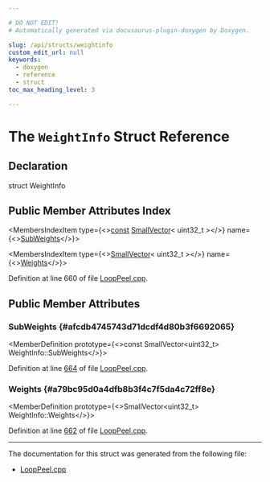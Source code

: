 ```yaml
---

# DO NOT EDIT!
# Automatically generated via docusaurus-plugin-doxygen by Doxygen.

slug: /api/structs/weightinfo
custom_edit_url: null
keywords:
  - doxygen
  - reference
  - struct
toc_max_heading_level: 3

---
```





# The `WeightInfo` Struct Reference

<DoxygenPage pluginConfig={pluginConfig}>



## Declaration

<CodeBlock>struct WeightInfo</CodeBlock>

## Public Member Attributes Index

<MembersIndex>

<MembersIndexItem
  type={<><a href="/docs/api/files/lib/lib/target/lib/target/aarch64/aarch64promoteconstant-cpp/#a90f8350fecae261c25be85d38b451bff">const</a> <a href="/docs/api/classes/llvm/smallvector">SmallVector</a>&lt; uint32&#95;t &gt;</>}
  name={<><a href="#afcdb4745743d71dcdf4d80b3f6692065">SubWeights</a></>}>
</MembersIndexItem>

<MembersIndexItem
  type={<><a href="/docs/api/classes/llvm/smallvector">SmallVector</a>&lt; uint32&#95;t &gt;</>}
  name={<><a href="#a79bc95d0a4dfb8b3f4c7f5da4c72ff8e">Weights</a></>}>
</MembersIndexItem>

</MembersIndex>


Definition at line 660 of file <a href="/docs/api/files/lib/lib/transforms/lib/transforms/utils/looppeel-cpp">LoopPeel.cpp</a>.

<SectionDefinition>

## Public Member Attributes

### SubWeights {#afcdb4745743d71dcdf4d80b3f6692065}

<MemberDefinition
  prototype={<>const SmallVector&lt;uint32&#95;t&gt; WeightInfo::SubWeights</>}>

Definition at line <a href="/docs/api/files/lib/lib/transforms/lib/transforms/utils/looppeel-cpp/#l00664">664</a> of file <a href="/docs/api/files/lib/lib/transforms/lib/transforms/utils/looppeel-cpp">LoopPeel.cpp</a>.
</MemberDefinition>

### Weights {#a79bc95d0a4dfb8b3f4c7f5da4c72ff8e}

<MemberDefinition
  prototype={<>SmallVector&lt;uint32&#95;t&gt; WeightInfo::Weights</>}>

Definition at line <a href="/docs/api/files/lib/lib/transforms/lib/transforms/utils/looppeel-cpp/#l00662">662</a> of file <a href="/docs/api/files/lib/lib/transforms/lib/transforms/utils/looppeel-cpp">LoopPeel.cpp</a>.
</MemberDefinition>

</SectionDefinition>

<hr/>

The documentation for this struct was generated from the following file:

<ul>
<li><a href="/docs/api/files/lib/lib/transforms/lib/transforms/utils/looppeel-cpp">LoopPeel.cpp</a></li>
</ul>

</DoxygenPage>
